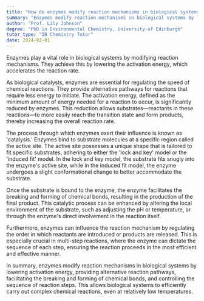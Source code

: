 ```yaml
---
title: "How do enzymes modify reaction mechanisms in biological systems?"
summary: "Enzymes modify reaction mechanisms in biological systems by lowering the activation energy and speeding up the reaction rate."
author: "Prof. Lily Johnson"
degree: "PhD in Environmental Chemistry, University of Edinburgh"
tutor_type: "IB Chemistry Tutor"
date: 2024-02-01
---
```


Enzymes play a vital role in biological systems by modifying reaction mechanisms. They achieve this by lowering the activation energy, which accelerates the reaction rate.

As biological catalysts, enzymes are essential for regulating the speed of chemical reactions. They provide alternative pathways for reactions that require less energy to initiate. The activation energy, defined as the minimum amount of energy needed for a reaction to occur, is significantly reduced by enzymes. This reduction allows substrates—reactants in these reactions—to more easily reach the transition state and form products, thereby increasing the overall reaction rate.

The process through which enzymes exert their influence is known as 'catalysis.' Enzymes bind to substrate molecules at a specific region called the active site. The active site possesses a unique shape that is tailored to fit specific substrates, adhering to either the 'lock and key' model or the 'induced fit' model. In the lock and key model, the substrate fits snugly into the enzyme's active site, while in the induced fit model, the enzyme undergoes a slight conformational change to better accommodate the substrate.

Once the substrate is bound to the enzyme, the enzyme facilitates the breaking and forming of chemical bonds, resulting in the production of the final product. This catalytic process can be enhanced by altering the local environment of the substrate, such as adjusting the pH or temperature, or through the enzyme's direct involvement in the reaction itself.

Furthermore, enzymes can influence the reaction mechanism by regulating the order in which reactants are introduced or products are released. This is especially crucial in multi-step reactions, where the enzyme can dictate the sequence of each step, ensuring the reaction proceeds in the most efficient and effective manner.

In summary, enzymes modify reaction mechanisms in biological systems by lowering activation energy, providing alternative reaction pathways, facilitating the breaking and forming of chemical bonds, and controlling the sequence of reaction steps. This allows biological systems to efficiently carry out complex chemical reactions, even at relatively low temperatures.
    